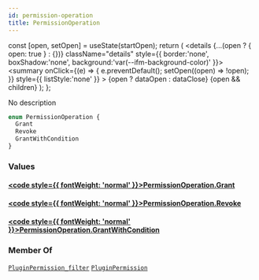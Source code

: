 ```yaml
---
id: permission-operation
title: PermissionOperation
---
```









  const [open, setOpen] = useState(startOpen);
  return (
    <details {...(open ? { open: true } : {})} className="details" style={{ border:'none', boxShadow:'none', background:'var(--ifm-background-color)' }}>
      <summary
        onClick={(e) => {
          e.preventDefault();
          setOpen((open) => !open);
        }}
        style={{ listStyle:'none' }}
      >
      {open ? dataOpen : dataClose}
      </summary>
      {open && children}
    </details>
  );
};








No description


```graphql
enum PermissionOperation {
  Grant
  Revoke
  GrantWithCondition
}
```




### Values

#### [<code style={{ fontWeight: 'normal' }}>PermissionOperation.<b>Grant</b></code>](#)  
> 
> 
> 
> 

#### [<code style={{ fontWeight: 'normal' }}>PermissionOperation.<b>Revoke</b></code>](#)  
> 
> 
> 
> 

#### [<code style={{ fontWeight: 'normal' }}>PermissionOperation.<b>GrantWithCondition</b></code>](#)  
> 
> 
> 
> 





### Member Of

[`PluginPermission_filter`](/docs/subgraph/reference-guide/inputs/plugin-permission-filter)  <Badge class="badge badge--secondary" text="input"/><Bullet />[`PluginPermission`](/docs/subgraph/reference-guide/objects/plugin-permission)  <Badge class="badge badge--secondary" text="object"/>

